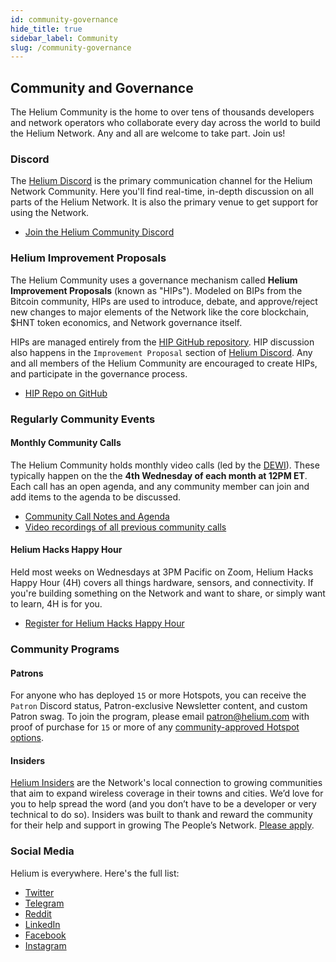 ```yaml
---
id: community-governance
hide_title: true
sidebar_label: Community
slug: /community-governance
---
```


## Community and Governance

The Helium Community is the home to over tens of thousands developers and network operators who collaborate every day across the world to build the Helium Network. Any and all are welcome to take part. Join us!


### Discord

The [Helium Discord](https://discord.gg/helium) is the primary communication channel for the Helium Network Community. Here you'll find real-time, in-depth discussion on all parts of the Helium Network. It is also the primary venue to get support for using the Network. 

* [Join the Helium Community Discord](https://discord.gg/helium)

### Helium Improvement Proposals

The Helium Community uses a governance mechanism called **Helium Improvement Proposals** (known as "HIPs"). Modeled on BIPs from the Bitcoin community, HIPs are used to introduce, debate, and approve/reject new changes to major elements of the Network like the core blockchain, $HNT token economics, and Network governance itself. 

HIPs are managed entirely from the [HIP GitHub repository](https://github.com/helium/HIP). HIP discussion also happens in the `Improvement Proposal` section of [Helium Discord](https://discord.gg/helium).  Any and all members of the Helium Community are encouraged to create HIPs, and participate in the governance process. 

* [HIP Repo on GitHub](https://github.com/helium/HIP)

### Regularly Community Events

#### Monthly Community Calls

The Helium Community holds monthly video calls (led by the [DEWI](https://www.dewi.org/)). These typically happen on the the **4th Wednesday of each month at 12PM ET**. Each call has an open agenda, and any community member can join and add items to the agenda to be discussed. 

* [Community Call Notes and Agenda](https://docs.google.com/document/d/1bMm2alBigBj3detA775Dn0Gz9UM5XczAeK9vnjBB3l0/edit#)
* [Video recordings of all previous community calls](https://vimeo.com/dewialliances)


#### Helium Hacks Happy Hour

Held most weeks on Wednesdays at 3PM Pacific on Zoom, Helium Hacks Happy Hour (4H) covers all things hardware, sensors, and connectivity. If you're building something on the Network and want to share, or simply want to learn, 4H is for you. 

* [Register for Helium Hacks Happy Hour](https://zoom.us/meeting/register/tJ0qdeyorDgqHdbWZTQhBSphsFEytiyc5BiP) 

### Community Programs 

#### Patrons 

For anyone who has deployed `15` or more Hotspots, you can receive the `Patron` Discord status, Patron-exclusive Newsletter content, and custom Patron swag. To join the program, please email patron@helium.com with proof of purchase for `15` or more of any [community-approved Hotspot options](https://helium.com/mine).


#### Insiders

[Helium Insiders](https://www.helium.com/insider) are the Network's local connection to growing communities that aim to expand wireless coverage in their towns and cities. We’d love for you to help spread the word (and you don’t have to be a developer or very technical to do so). Insiders was built to thank and reward the community for their help and support in growing The People’s Network. [Please apply](https://www.helium.com/insider).


### Social Media 

Helium is everywhere. Here's the full list:

* [Twitter](https://twitter.com/helium)
* [Telegram](https://t.me/helium_network) 
* [Reddit](https://www.reddit.com/r/HeliumNetwork/)
* [LinkedIn](https://www.linkedin.com/company/heliuminc/)
* [Facebook](https://www.facebook.com/heliumsystems)
* [Instagram](https://www.instagram.com/join.helium/)
